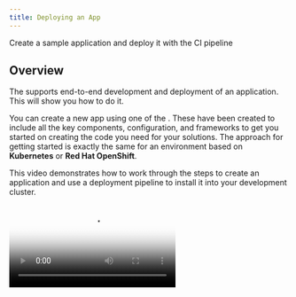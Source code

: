 ```yaml
---
title: Deploying an App
---
```



<PageDescription>

Create a sample application and deploy it with the CI pipeline

</PageDescription>

## Overview

The <Globals name="env" /> supports end-to-end development and deployment of an application. This will show you how to do it.

You can create a new app using one of the [<Globals name="templates" />](/codepatterns/overview). These have been created to include all the key components, configuration, and frameworks to get you started on creating the code you need for your solutions. The approach for getting started is exactly the same for an environment based on **Kubernetes** or **Red Hat OpenShift**.

This video demonstrates how to work through the steps to create an application and use a deployment pipeline to install it into your development cluster.

<Video src="/videos/deployapp.m4v" type="video/m4v" poster="/images/poster.png"/>

### Log into you Development Cluster from the command line

- Make sure you have installed all [Prerequisites](/getting-started/prereqs) before continuing
- Open a terminal
- Log in to the development cluster's CLI (Kubernetes or Red Hat OpenShift)
    - To do so, navigate to your cluster in the _IBM Cloud console_, click on the **Access** tab, and follow the instructions to log in to the cluster from the command line
- You can test that you're connected to the cluster with the following simple command:

<Accordion>

  <AccordionItem title="OpenShift">

  ```bash
  oc get pods -n tools
  ```

  </AccordionItem>

  <AccordionItem title="Kubernetes">

  ```bash
  kubectl get nodes
  ```

  </AccordionItem>

</Accordion>


### Links

<AnchorLinks>
  <AnchorLink to="#open-developer-dashboard">Open Developer Dashboard</AnchorLink>
  <AnchorLink to="#create-your-app-in-git">Create your app in Git</AnchorLink>
  <AnchorLink to="#clone-your-code">Clone your code</AnchorLink>
  <AnchorLink to="#running-locally">Running Locally</AnchorLink>
  <AnchorLink to="#register-the-app-in-a-devops-pipeline">Register your pipeline</AnchorLink>
  <AnchorLink to="#view-your-application-pipeline">View your application pipeline</AnchorLink>
  <AnchorLink to="#access-running-app">Access running app</AnchorLink>
  <AnchorLink to="#where-is-your-app-running-">Where is your app running ?</AnchorLink>
</AnchorLinks>


### Open Developer Dashboard

The [Developer Dashboard](/getting-started/dashboard) makes it easy for you to navigate to the tools, including a section that allows you to select a set of preconfigured [<Globals name="templates" />](/codepatterns/overview) that make seeding your development project very easy.

- Open a browser and make sure you are logged into [Github](https://github.com)
- Open the dashboard by running the following command:
    ```
    igc dashboard
    ```

### Create your app in Git
<InlineNotification kind="warning">

**Warning:** If you are developing on a shared education cluster. You need to make it easy to identify your app please suffix the app name with your initials `{app name}-{your initials}` ie. `stockbffnode-mjp` and use the **Git Organisation** listed in your notification email.

</InlineNotification>

- Open the <Globals name="dashboard" />
- Click on **<Globals name="templates" />** tab
- Pick one of the templates that is a good architectural fit for your application and the language and framework that you prefer to work with.
    - Click on a <Globals name="template" /> **Tile** to create your app github repository from the template repository selected.
    - You can also click on the **Git Icon** to browse the source template repository and click on the **Template** to create the template

<InlineNotification kind="warning">

**Warning:** Your browser needs to be logged in to your GitHub account for a template to work. If the link from the tile displays the GitHub 404 page, log in and reload the page.

</InlineNotification>

- Complete the [GitHub create repository from template](https://help.github.com/en/github/creating-cloning-and-archiving-repositories/creating-a-repository-from-a-template) process.

  - **Owner**: Select a validate GitHub organization that you are authorized to create repositories within or the one you were given for the shared cluster (See warning above)
  - **Repository name**: Enter a valid name for you repo, GitHub will help with showing a green tick if it is valid (See warning above)

  - **Description**: Describe your app
    ![Template](/images/template.png)
  - Press **Create repository from template**



The new repository will be created in your selected organization.

### Clone your code
- Next, clone it to your local machine.
- Click on **Clone or download**
- Copy the clone _SSH link_, and use the `git clone` command to clone it to your developer desktop machine.
    ```base
    git clone git@github.com:bwoolf1/stockbffnode.git
    ```
- Change into the cloned directory
    ```
    cd stockbffnode
    ```
- You must rename the app to match your git repo or to a unique name for your solution. Then applications move into a _test_ environment they need to unique names.
- Edit `package.json` and edit the `name:` field and change it from its template name to your chosen name.
- Save the edits
- Push the changes back to your repository
    ```bash
    git add .
    git commit -m "Update application name"
    git push
    ```

### Running Locally

Most developers like to run the code natively in local development environment. To do so, follow the instructions listed in the **README.md** file to run the code locally. You may be required to install a specific runtime like **Java**, **Node**, or **Python**.


### Register the App in a DevOps Pipeline

You now have the code in a GitHub repository and have cloned it to you local development environment. You now need to register the repository with the continuous integration pipeline. The <Globals name="env" /> supports both [Tekton](/guides/continuous-integration-tekton) and [Jenkins](/guides/continuous-integration) for continuous integration.

You can use the [IGC CLI](/getting-started/cli) to assist helping register a pipeline with Tekton or Jenkins.

<InlineNotification kind="warning">

**Warning:** If you are working on a shared education cluster, please deploy your app into a unique project/namespace and continue to do this for all other app creation steps. This will isolate your pipelines into its own namespace/project from other developers working on the same cluster.
  
</InlineNotification>

Create your project namespace first. To simplify steps, set an environment variable with
your namespace

```bash
export NAMESPACE=dev-{initial}
```

<Tabs>
<Tab label="Using the CLI">
Run the `namespace` command to create the namespace and set it up.

- if Jenkins pipelines will be run in the namespace, include the `--jenkins` flag
- if Tekton pipelines will be run in the namespace, include the `--tekton` flag
- if both Jenkins and Tekton pipelines will be run, include both flags

For example
```
igc namespace $NAMESPACE --jenkins --tekton
```
</Tab>
<Tab label="Manual steps for OpenShift">
<ol>
  <li>Create the namespace

  ```bash
  oc new-project $NAMESPACE
  ```
  </li>
  <li>Copy the pull secrets from the default namespace into your new namespace

  ```bash
  curl -OL https://raw.githubusercontent.com/ibm-garage-cloud/garage-terraform-modules/master/generic/cluster/namespaces/scripts/setup-namespace-pull-secrets.sh
  ./setup-namespace-pull-secrets.sh $NAMESPACE
  ```
  </li>
  <li>Copy the ConfigMaps and Secrets from the tools namespace

  ```bash
  export sourcenamespace=tools;
  kubectl get configmap -l grouping=garage-cloud-native-toolkit -n ${sourcenamespace} -o jsonpath='{ range .items[*] }{ .metadata.name }{ "\n" }{ end }' | \
    while read cm; do
      kubectl get configmap ${cm} --namespace ${sourcenamespace} --export -o yaml | \
        kubectl apply --namespace $NAMESPACE -f -
    done
  kubectl get secret -l grouping=garage-cloud-native-toolkit -n ${sourcenamespace} -o jsonpath='{ range .items[*] }{ .metadata.name }{ "\n" }{ end }' | \
    while read cm; do
      kubectl get secret ${cm} --namespace ${sourcenamespace} --export -o yaml | \
        kubectl apply --namespace $NAMESPACE -f -
    done
  ```
  </li>
  <li>If you will be using Jenkins, install Jenkins in the namespace

  ```bash
  oc new-app jenkins-ephemeral -n $NAMESPACE
  ```
  </li>
  <li>If you will be using Tekton, copy the Tekton tasks

  ```bash
  export sourcenamespace=tools;
  kubectl get tasks.tekton.dev -l grouping=garage-cloud-native-toolkit -n ${sourcenamespace} -o jsonpath='{ range .items[*] }{ .metadata.name }{ "\n" }{ end }' | \
    while read cm; do
      kubectl get tasks.tekton.dev ${cm} --namespace ${sourcenamespace} --export -o yaml | \
        kubectl apply --namespace $NAMESPACE -f -
    done
  kubectl get pipelines.tekton.dev -l grouping=garage-cloud-native-toolkit -n ${sourcenamespace} -o jsonpath='{ range .items[*] }{ .metadata.name }{ "\n" }{ end }' | \
    while read cm; do
      kubectl get pipelines.tekton.dev ${cm} --namespace ${sourcenamespace} --export -o yaml | \
        kubectl apply --namespace $NAMESPACE -f -
    done
  ```
  </li>
</ol>
</Tab>
<Tab label="Manual steps for Kubernetes">
<ol>
  <li>Create the namespace

  ```bash
  kubectl create namespace $NAMESPACE
  ```
  </li>
  <li>Copy the pull secrets from the default namespace into your new namespace

  ```bash
  curl -OL https://raw.githubusercontent.com/ibm-garage-cloud/garage-terraform-modules/master/generic/cluster/namespaces/scripts/setup-namespace-pull-secrets.sh
  ./setup-namespace-pull-secrets.sh $NAMESPACE
  ```
  </li>
  <li>Copy the ConfigMaps and Secrets from the tools namespace

  ```bash
  export sourcenamespace=tools;
  kubectl get configmap -l grouping=garage-cloud-native-toolkit -n ${sourcenamespace} -o jsonpath='{ range .items[*] }{ .metadata.name }{ "\n" }{ end }' | \
    while read cm; do
      kubectl get configmap ${cm} --namespace ${sourcenamespace} --export -o yaml | \
        kubectl apply --namespace $NAMESPACE -f -
    done
  kubectl get secret -l grouping=garage-cloud-native-toolkit -n ${sourcenamespace} -o jsonpath='{ range .items[*] }{ .metadata.name }{ "\n" }{ end }' | \
    while read cm; do
      kubectl get secret ${cm} --namespace ${sourcenamespace} --export -o yaml | \
        kubectl apply --namespace $NAMESPACE -f -
    done
  ```
  </li>
  <li>If you will be using Tekton, copy the Tekton tasks

  ```bash
  export sourcenamespace=tools;
  kubectl get tasks.tekton.dev -l grouping=garage-cloud-native-toolkit -n ${sourcenamespace} -o jsonpath='{ range .items[*] }{ .metadata.name }{ "\n" }{ end }' | \
    while read cm; do
      kubectl get tasks.tekton.dev ${cm} --namespace ${sourcenamespace} --export -o yaml | \
        kubectl apply --namespace $NAMESPACE -f -
    done
  kubectl get pipelines.tekton.dev -l grouping=garage-cloud-native-toolkit -n ${sourcenamespace} -o jsonpath='{ range .items[*] }{ .metadata.name }{ "\n" }{ end }' | \
    while read cm; do
      kubectl get pipelines.tekton.dev ${cm} --namespace ${sourcenamespace} --export -o yaml | \
        kubectl apply --namespace $NAMESPACE -f -
    done
  ```
  </li>
</ol>
</Tab>
</Tabs>

Now create a pipeline for your repo. You need to specify whether your CI pipeline will
run in Tekton (`--tekton`) or Jenkins (`--jenkins`).

Do not run `igc pipeline` without a namespace, this will cause your pipeline to be created in the default `dev` namespace. Instead,
include the namespace we created above as a parameter.

- **Don't** run this:
    ```bash
    igc pipeline --tekton
    ```
- Instead, run this:
    ```bash
    igc pipeline -n $NAMESPACE --tekton
    ```

- You can alternatively configure your app to use **Jenkins** for CI. For
  more details review the [Continuous Integration with Jenkins Guide](/guides/continuous-integration)
    ```bash
    igc pipeline -n $NAMESPACE --jenkins
    ```
  
- Register your repo using the `igc pipeline` command. The CLI will ask for your GitHub userid, it can be found in your GitHub settings. It will ask for you enter your **Github Personal Access Token** and finally your branch.
    - **Username**: Enter your GitHub user id
    - **Password**: Paste your GitHub personal access token
    - **Branch**: Press enter for the default git branch or type in another branch you want to register

- The output looks like this:
    ```bash
    $ igc pipeline -n dev-bw --jenkins
    Creating secret(s) with git credentials
      Project git repo: https://github.com/bwoolf1/stockservice-bw.git
    ? Provide the username: bwoolf1
    ? Provide your password/personal access token: [hidden]
    ? Provide the branch the pipeline should use: master
    Registering pipeline: bwoolf1.stockservice-bw
    Creating git webhook
    Creating webhook to url:  https://c100-e.us-east.containers.cloud.ibm.com:32724/apis/build.openshift.io/v1/namespaces/dev-bw/buildconfigs/bwoolf1.stockservice-bw/webhooks/secret101/github
    ```

The pipeline will be registered in your development cluster.

### View your application pipeline

To view you registered pipeline, follow the steps for the type of development cluster you registered your application with.

<Tabs>
<Tab label="OpenShift">

- Open the OpenShift Web Console from the Developer Cluster instance

![OpenShift](images/openshiftconsole.png)

- From the top menu, switch to the **Application Console**
- Select _dev_ project/namespace or you personal namespace that was used on the creation
- In the left menu, select *Builds* -> *Pipelines*

You will see your application dev ops pipeline now starting to build and once completed will look like the image below.

![OpenShift](images/ospipeline.png)

</Tab>
<Tab label="Kubernetes">

- Run the command `igc dashboard` in your terminal to open your [<Globals name="dashboard" />](/getting-started/dashboard)
- Select the Jenkins tool to open the Jenkins dashboard
- Run the command `igc credentials` in your terminal to get the list of logins for the tools
- Use the Jenkins userid and password to log into the Jenkins dashboard

Wait for the pipeline stages to start building. Once the stages have completed, you will see a view similar to the one below.

![Jenkins Pipeline](images/pipeline.png)

</Tab>
</Tabs>

### Access running app

Once the pipeline has completed successfully, the app will be deployed into the `dev` namespace or the namespace you used when registering the pipeline.

- To validate the app is running follow these steps.

- To access the app, retrieve the app ingress endpoint using commands below in your terminal, remember to use the namespace you supplied when registering the application.
    ```bash
    igc ingress -n dev-{intials}
    ```
  
  You will see a list of apps displayed with their ingress URLs for the application.
    ```bash
    $ igc ingress -n dev-bw
    ? Endpoints in the 'dev-bw' namespace. Select an endpoint to launch the default browser or 'Exit'.

      1) Exit
      2) jenkins-ephemeral - https://jenkins-dev-bw.garage-dev-ocp3-c-460849-0143c5dd31acd8e030a1d6e0ab1380e3-0001.us-east.containers.appdomain.cloud
      3) stockservice-bw - https://stockservice-bw-dev-bw.garage-dev-ocp3-c-460849-0143c5dd31acd8e030a1d6e0ab1380e3-0001.us-east.containers.appdomain.cloud
      Answer:
    ```
- Use the arrow keys to select the ingress URL and press **Enter** to open it in a web browser and validate the application is working as expected


### Where is your app running ?

- The build pipeline is configured to build you source code into a container image. This image is stored in the [Image Registry](/guides/image-registry). The image is then deployed into your namespace/project within you development cluster and validated for its health.
- Use the steps below to find your application within your cluster console.

<Tabs>
<Tab label="OpenShift">

- Open the **OpenShift web console**
- Change to the **Application Console**
- Select you project either `dev` or the namespace you used to deploy your app
- Click on **Deployments**
- You should see the deployment of your application
- Click on your application and the corresponding deployment number
- Try increasing the number of pods to see new instances being provisioned
- Click on one of the `pod` instances
- Click on **Logs**
- You can see the running state of your application
- Navigate around the console to understand where your deployment, service and pods are running

![Pods on OpenShift](images/podsos.png)

</Tab>

<Tab label="Kubernetes">

- Open the **Kubernetes Dashboard**
- Change to the namespace from `default` to either `dev` or the namespace you used to deploy your app
- Click on **Deployments**
- You should see the deployment of your application
- Click on your application , and the corresponding **Replica Set**
- Try scaling the application, click on **Scale** in the header, change number of pods to 2 and click **OK**
- Click on one of the `pod` instances
- Click on **Logs**
- You can see the running state of your application
- Navigate around the console to understand where your deployment, service and pods are running

![Pods on IKS](images/podsiks.png)

</Tab>
</Tabs>

- If you have reached this point, we recommend you repeat the process a few more times using different templates and explore you environment to get familiar with it.
- The [Guides](/guides/overview) will explain more about the tools used in the pipelines

<InlineNotification kind="success">

**Success:** You will now have your application running inside your development cluster.

</InlineNotification>

- This completes the deployment of your app.

You now have a running application that is being built and deployed into your development cluster.
The next step is to prepare for Continuous Delivery, Code Analysis, and Artifact Management.

## Guides

For more detailed instructions of how to enable to the full developer lifecycle read through the **Guides** section.

<AnchorLinks small>
  <AnchorLink to="/guides/overview">Guides</AnchorLink>
  <AnchorLink to="/codepatterns/overview">Code Patterns
  </AnchorLink>
</AnchorLinks>
